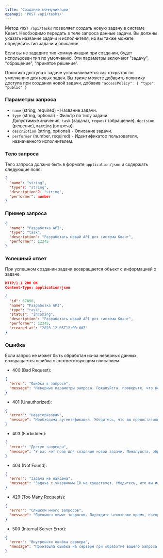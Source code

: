 ```yaml
---
title: 'Создание коммуникации'
openapi: 'POST /api/tasks/'
---
```


Метод `POST /api/tasks` позволяет создать новую задачу в системе Квант. Необходимо передать в теле запроса данные задачи.
Вы должны указать название задачи и исполнителя, но вы также можете определить тип задачи и описание.

Если вы не зададите тип коммуникации при создании, будет использован тип по умолчанию. Эти параметры включают "задачу", "обращение", "принятое решение".

Политика доступа к задаче устанавливается как открытая по умолчанию для новых задач. Вы также можете добавить политику доступа при создании новой задачи, добавив `"accessPolicy": { "type": "public" }`

### Параметры запроса

- `name` (string, required) - Название задачи.
- `type` (string, optional) - Фильтр по типу задачи.  
  Допустимые значения: `task` (задача), `request` (обращение), `decision` (решение), `meeting` (встреча).
- `description` (string, optional) - Описание задачи.
- `performer` (number, required) - Идентификатор пользователя, назначенного исполнителем.

### Тело запроса

Тело запроса должно быть в формате `application/json` и содержать следующие поля:

```json
{
  "name": "string",
  "type"?: "string",
  "description"?: "string",
  "performer": number
}
```

### Пример запроса
```json
{
  "name": "Разработка API",
  "type": "task",
  "description": "Разработать новый API для системы Квант",
  "performer": 12345
}
```

### Успешный ответ
При успешном создании задачи возвращается объект с информацией о задаче.

```json
HTTP/1.1 200 OK
Content-Type: application/json

{
  "id": 67890,
  "name": "Разработка API",
  "type": "task",
  "status": "incoming",
  "description": "Разработать новый API для системы Квант",
  "performer": 12345,
  "created_at": "2023-12-05T12:00:00Z"
}
```

### Ошибка
Если запрос не может быть обработан из-за неверных данных, возвращается ошибка с соответствующим описанием.

- 400 (Bad Request):
```json
{
  "error": "Ошибка в запросе",
  "message": "Неверные параметры запроса. Пожалуйста, проверьте, что все обязательные поля заполнены корректно и повторите попытку."
}
```

- 401 (Unauthorized):
```json
{
  "error": "Неавторизован",
  "message": "Необходима аутентификация. Убедитесь, что вы предоставили правильный API-ключ в заголовке запроса."
}
```
- 403 (Forbidden):
```json
{
  "error": "Доступ запрещен",
  "message": "У вас нет прав для создания новой задачи. Пожалуйста, обратитесь к администратору системы для получения соответствующих разрешений."
}
```
- 404 (Not Found):
```json
{
  "error": "Задача не найдена",
  "message": "Задача с указанным ID не существует. Убедитесь, что вы используете правильный идентификатор задачи."
}
```
- 429 (Too Many Requests):
```json
{
  "error": "Слишком много запросов",
  "message": "Превышен лимит запросов. Подождите некоторое время, прежде чем отправлять новый запрос."
}
```
- 500 (Internal Server Error):
```json
{
  "error": "Внутренняя ошибка сервера",
  "message": "Произошла ошибка на сервере при обработке вашего запроса. Пожалуйста, попробуйте еще раз позже или обратитесь в службу поддержки."
}
```